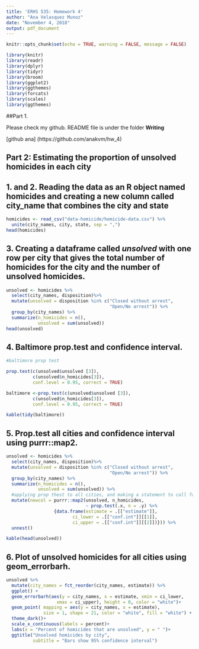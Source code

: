 ```yaml
---
title: 'ERHS 535: Homework 4'
author: "Ana Velasquez Munoz"
date: "November 4, 2018"
output: pdf_document
---
```


```r
knitr::opts_chunk$set(echo = TRUE, warning = FALSE, message = FALSE)
```

```r
library(knitr)
library(readr)
library(dplyr)
library(tidyr)
library(broom)
library(ggplot2)
library(ggthemes)
library(forcats)
library(scales)
library(ggthemes)

```

##Part 1.

Please check my github. README file is under the folder **Writing**

[github ana] (https://github.com/anakvm/hw_4)

## Part 2: Estimating the proportion of unsolved homicides in each city

## 1. and 2. Reading the data as an R object named homicides and creating a new column called city_name that combines the city and state

```r
homicides <- read_csv("data-homicide/homicide-data.csv") %>% 
  unite(city_names, city, state, sep = ",")
head(homicides)

```

## 3. Creating a dataframe called *unsolved* with one row per city that gives the total number of homicides for the city and the number of unsolved homicides.

```r
unsolved <- homicides %>% 
  select(city_names, disposition)%>% 
  mutate(unsolved = disposition %in% c("Closed without arrest", 
                                       "Open/No arrest")) %>% 
  group_by(city_names) %>% 
  summarize(n_homicides = n(),
            unsolved = sum(unsolved))
head(unsolved)

```


## 4. Baltimore prop.test and confidence interval.

```r

#baltimore prop test

prop.test(c(unsolved$unsolved [3]),
          c(unsolved$n_homicides[3]),
          conf.level = 0.95, correct = TRUE)

baltimore <-prop.test(c(unsolved$unsolved [3]),
          c(unsolved$n_homicides[3]),
          conf.level = 0.95, correct = TRUE)

```
```r
kable(tidy(baltimore))

```


## 5. Prop.test all cities and confidence interval using **purrr::map2**.

```r

unsolved <- homicides %>% 
  select(city_names, disposition)%>% 
  mutate(unsolved = disposition %in% c("Closed without arrest", 
                                       "Open/No arrest")) %>% 
  group_by(city_names) %>% 
  summarize(n_homicides = n(),
            unsolved = sum(unsolved)) %>% 
  #applying prop thest to all cities, and making a statement to call for the estimates and confidence intervals in the data frame.
  mutate(newcol = purrr::map2(unsolved, n_homicides,  
                              ~ prop.test(.x, n = .y) %>% 
                  {data.frame(estimate = .[["estimate"]],
                         ci_lower = .[["conf.int"]][[1]], 
                         ci_upper = .[["conf.int"]][[2]])})) %>%
  unnest()

kable(head(unsolved))
```


## 6. Plot of unsolved homicides for all cities  using geom_errorbarh. 

```r

unsolved %>% 
  mutate(city_names = fct_reorder(city_names, estimate)) %>% 
  ggplot() +
  geom_errorbarh(aes(y = city_names, x = estimate, xmin = ci_lower, 
                   xmax = ci_upper), height = 0, color = "white")+
  geom_point( mapping = aes(y = city_names, x = estimate), 
              size = 1, shape = 21, color = "white", fill = "white") +
  theme_dark()+
  scale_x_continuous(labels = percent)+
  labs(x = "Percent of homicides that are unsolved", y = " ")+
  ggtitle("Unsolved homicides by city",
          subtitle = "Bars show 95% confidence interval")

```



